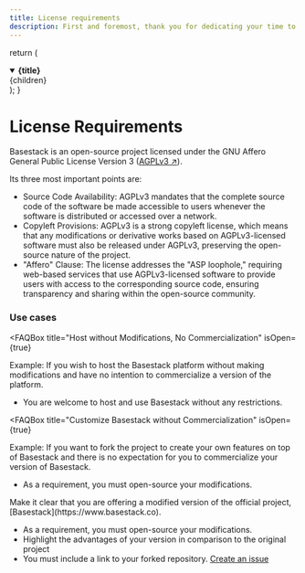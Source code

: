 ```yaml
---
title: License requirements
description: First and foremost, thank you for dedicating your time to enhance the platform.
---
```


  return (
    <details open={isOpen}>
      <summary>
        <strong className="text-lg">{title}</strong>
      </summary>
      <div className="nx-p-2">{children}</div>
    </details>
  );
}

# License Requirements

Basestack is an open-source project licensed under the GNU Affero General Public License Version 3 ([AGPLv3 ↗](https://www.gnu.org/licenses/agpl-3.0.en.html)).

Its three most important points are:

- Source Code Availability: AGPLv3 mandates that the complete source code of the software be made accessible to users whenever the software is distributed or accessed over a network.
- Copyleft Provisions: AGPLv3 is a strong copyleft license, which means that any modifications or derivative works based on AGPLv3-licensed software must also be released under AGPLv3, preserving the open-source nature of the project.
- "Affero" Clause: The license addresses the "ASP loophole," requiring web-based services that use AGPLv3-licensed software to provide users with access to the corresponding source code, ensuring transparency and sharing within the open-source community.

### Use cases

<FAQBox
  title="Host without Modifications, No Commercialization"
  isOpen={true}
>

Example: If you wish to host the Basestack platform without making modifications and have no intention to commercialize a version of the platform.

- You are welcome to host and use Basestack without any restrictions.

</FAQBox>

<FAQBox
  title="Customize Basestack without Commercialization"
  isOpen={true}
>
  Example: If you want to fork the project to create your own features on top of Basestack and there is no expectation for you to commercialize your version of Basestack.

- As a requirement, you must open-source your modifications.

</FAQBox>

<FAQBox title="Commercialize your own version" isOpen={true}>
 Make it clear that you are offering a modified version of the official project, [Basestack](https://www.basestack.co).

- As a requirement, you must open-source your modifications.
- Highlight the advantages of your version in comparison to the original project
- You must include a link to your forked repository. [Create an issue](https://github.com/basestack-co/basestack/issues)

</FAQBox>

